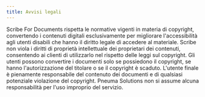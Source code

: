 ```yaml
---
title: Avvisi legali
---
```



Scribe For Documents rispetta le normative vigenti in materia di copyright, convertendo i contenuti digitali esclusivamente per migliorare l'accessibilità agli utenti disabili che hanno il diritto legale di accedere al materiale. Scribe non viola i diritti di proprietà intellettuale dei proprietari dei contenuti, consentendo ai clienti di utilizzarlo nel rispetto delle leggi sul copyright. Gli utenti possono convertire i documenti solo se possiedono il copyright, se hanno l'autorizzazione del titolare o se il copyright è scaduto. 
L'utente finale è pienamente responsabile del contenuto dei documenti e di qualsiasi potenziale violazione del copyright. Pneuma Solutions non si assume alcuna responsabilità per l'uso improprio del servizio. 